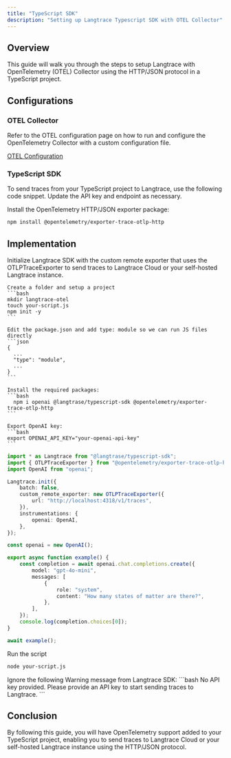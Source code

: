 ```yaml
---
title: "TypeScript SDK"
description: "Setting up Langtrace Typescript SDK with OTEL Collector"
---
```


## Overview

This guide will walk you through the steps to setup Langtrace with OpenTelemetry (OTEL) Collector using the HTTP/JSON protocol in a TypeScript project.

## Configurations

### OTEL Collector

Refer to the OTEL configuration page on how to run and configure the OpenTelemetry Collector with a custom configuration file.

[OTEL Configuration](./otel-configuration)

### TypeScript SDK

To send traces from your TypeScript project to Langtrace, use the following code snippet. Update the API key and endpoint as necessary.

Install the OpenTelemetry HTTP/JSON exporter package:

```bash
npm install @opentelemetry/exporter-trace-otlp-http
```

## Implementation

Initialize Langtrace SDK with the custom remote exporter that uses the OTLPTraceExporter to send traces to Langtrace Cloud or your self-hosted Langtrace instance.

<AccordionGroup>
  <Accordion title="Example setup steps">

    Create a folder and setup a project
    ```bash
    mkdir langtrace-otel
    touch your-script.js
    npm init -y
    ```

    Edit the package.json and add type: module so we can run JS files directly
    ```json
    {
      ...
      "type": "module",
      ...
    }
    ```

    Install the required packages:
    ```bash
      npm i openai @langtrase/typescript-sdk @opentelemetry/exporter-trace-otlp-http
    ```

    Export OpenAI key:
    ```bash
    export OPENAI_API_KEY="your-openai-api-key"
    ```

  </Accordion>

</AccordionGroup>

```typescript
import * as Langtrace from "@langtrase/typescript-sdk";
import { OTLPTraceExporter } from "@opentelemetry/exporter-trace-otlp-http";
import OpenAI from "openai";

Langtrace.init({
	batch: false,
	custom_remote_exporter: new OTLPTraceExporter({
		url: "http://localhost:4318/v1/traces",
	}),
	instrumentations: {
		openai: OpenAI,
	},
});

const openai = new OpenAI();

export async function example() {
	const completion = await openai.chat.completions.create({
		model: "gpt-4o-mini",
		messages: [
			{
				role: "system",
				content: "How many states of matter are there?",
			},
		],
	});
	console.log(completion.choices[0]);
}

await example();
```

Run the script

```bash
node your-script.js
```

<Info>
	Ignore the following Warning message from Langtrace SDK:
```bash
No API key provided. Please provide an API key to start sending traces to Langtrace.
```

</Info>

## Conclusion

By following this guide, you will have OpenTelemetry support added to your TypeScript project, enabling you to send traces to Langtrace Cloud or your self-hosted Langtrace instance using the HTTP/JSON protocol.

